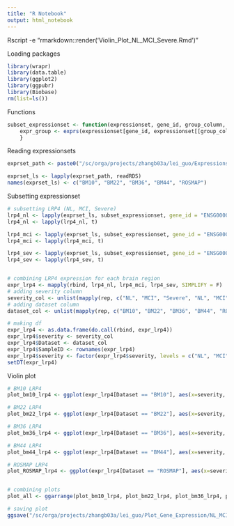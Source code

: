 ---
title: "R Notebook"
output: html_notebook
---

Rscript -e "rmarkdown::render('Violin_Plot_NL_MCI_Severe.Rmd')"

Loading packages
```{r loading packages}
library(wrapr)
library(data.table)
library(ggplot2)
library(ggpubr)
library(Biobase)
rm(list=ls())
```


Functions
```{r Functions}
subset_expressionset <- function(expressionset, gene_id, group_column, group_name){
	expr_group <- exprs(expressionset[gene_id, expressionset[[group_column]] == group_name])
	}
```


Reading expressionsets
```{r Reading expressionsets}
exprset_path <- paste0("/sc/orga/projects/zhangb03a/lei_guo/Expressionset_MSBB_ROSMAP_Mayo/Expressionset/", c("Exprset.BM_10.PMI_race_sex_RIN_exonicRate_rRnaRate_batch_adj.RDS", "Exprset.BM_22.PMI_race_sex_RIN_exonicRate_rRnaRate_batch_adj.RDS", "Exprset.BM_36.PMI_race_sex_RIN_exonicRate_rRnaRate_batch_adj.RDS", "Exprset.BM_44.PMI_race_sex_RIN_exonicRate_rRnaRate_batch_adj.RDS", "Exprset.ROSMAP_log2FPKM.batch_pmi_msex_RIN_adj.no_outliers.symbol_clean.RDS"))

exprset_ls <- lapply(exprset_path, readRDS)
names(exprset_ls) <- c("BM10", "BM22", "BM36", "BM44", "ROSMAP")
```



Subsetting expressionset
```{r Subsetting expressionset}
# subsetting LRP4 (NL, MCI, Severe)
lrp4_nl <- lapply(exprset_ls, subset_expressionset, gene_id = "ENSG00000134569", group_column = "severity", group_name = "NL")
lrp4_nl <- lapply(lrp4_nl, t)

lrp4_mci <- lapply(exprset_ls, subset_expressionset, gene_id = "ENSG00000134569", group_column = "severity", group_name = "MCI")
lrp4_mci <- lapply(lrp4_mci, t)

lrp4_sev <- lapply(exprset_ls, subset_expressionset, gene_id = "ENSG00000134569", group_column = "severity", group_name = "Severe")
lrp4_sev <- lapply(lrp4_sev, t)


# combining LRP4 expression for each brain region
expr_lrp4 <- mapply(rbind, lrp4_nl, lrp4_mci, lrp4_sev, SIMPLIFY = F)
# adding severity column
severity_col <- unlist(mapply(rep, c("NL", "MCI", "Severe", "NL", "MCI", "Severe", "NL", "MCI", "Severe", "NL", "MCI", "Severe", "NL", "MCI", "Severe"), c(nrow(lrp4_nl[[1]]), nrow(lrp4_mci[[1]]), nrow(lrp4_sev[[1]]), nrow(lrp4_nl[[2]]), nrow(lrp4_mci[[2]]), nrow(lrp4_sev[[2]]), nrow(lrp4_nl[[3]]), nrow(lrp4_mci[[3]]), nrow(lrp4_sev[[3]]), nrow(lrp4_nl[[4]]), nrow(lrp4_mci[[4]]), nrow(lrp4_sev[[4]]), nrow(lrp4_nl[[5]]), nrow(lrp4_mci[[5]]), nrow(lrp4_sev[[5]])), SIMPLIFY = F))
# adding dataset column
dataset_col <- unlist(mapply(rep, c("BM10", "BM22", "BM36", "BM44", "ROSMAP"), c((nrow(lrp4_nl[[1]]) + nrow(lrp4_mci[[1]]) + nrow(lrp4_sev[[1]])), (nrow(lrp4_nl[[2]]) + nrow(lrp4_mci[[2]]) + nrow(lrp4_sev[[2]])), (nrow(lrp4_nl[[3]]) + nrow(lrp4_mci[[3]]) + nrow(lrp4_sev[[3]])), (nrow(lrp4_nl[[4]]) + nrow(lrp4_mci[[4]]) + nrow(lrp4_sev[[4]])), (nrow(lrp4_nl[[5]]) + nrow(lrp4_mci[[5]]) + nrow(lrp4_sev[[5]]))), SIMPLIFY = F))

# making df
expr_lrp4 <- as.data.frame(do.call(rbind, expr_lrp4))
expr_lrp4$severity <- severity_col
expr_lrp4$Dataset <- dataset_col
expr_lrp4$SampleID <- rownames(expr_lrp4)
expr_lrp4$severity <- factor(expr_lrp4$severity, levels = c("NL", "MCI", "Severe"))
setDT(expr_lrp4)
```


Violin plot
```{r Violin plot}
# BM10 LRP4
plot_bm10_lrp4 <- ggplot(expr_lrp4[Dataset == "BM10"], aes(x=severity, y=ENSG00000134569)) + geom_violin(trim=FALSE) + geom_dotplot(binaxis='y', stackdir='center', dotsize=1) + stat_summary(geom="pointrange", fun.data = "median_hilow", color="red", size = 1) + xlab("") + ylab("LRP4 Expression (BA10)") + theme(panel.grid.major = element_blank(), panel.grid.minor = element_blank(), panel.background = element_blank(), axis.line = element_line(colour = "black"))

# BM22 LRP4
plot_bm22_lrp4 <- ggplot(expr_lrp4[Dataset == "BM22"], aes(x=severity, y=ENSG00000134569)) + geom_violin(trim=FALSE) + geom_dotplot(binaxis='y', stackdir='center', dotsize=1) + stat_summary(geom="pointrange", fun.data = "median_hilow", color="red", size = 1) + xlab("") + ylab("LRP4 Expression (BA22)") + theme(panel.grid.major = element_blank(), panel.grid.minor = element_blank(), panel.background = element_blank(), axis.line = element_line(colour = "black"))

# BM36 LRP4
plot_bm36_lrp4 <- ggplot(expr_lrp4[Dataset == "BM36"], aes(x=severity, y=ENSG00000134569)) + geom_violin(trim=FALSE) + geom_dotplot(binaxis='y', stackdir='center', dotsize=1) + stat_summary(geom="pointrange", fun.data = "median_hilow", color="red", size = 1) + xlab("") + ylab("LRP4 Expression (BA36)") + theme(panel.grid.major = element_blank(), panel.grid.minor = element_blank(), panel.background = element_blank(), axis.line = element_line(colour = "black"))

# BM44 LRP4
plot_bm44_lrp4 <- ggplot(expr_lrp4[Dataset == "BM44"], aes(x=severity, y=ENSG00000134569)) + geom_violin(trim=FALSE) + geom_dotplot(binaxis='y', stackdir='center', dotsize=1) + stat_summary(geom="pointrange", fun.data = "median_hilow", color="red", size = 1) + xlab("") + ylab("LRP4 Expression (BA44)") + theme(panel.grid.major = element_blank(), panel.grid.minor = element_blank(), panel.background = element_blank(), axis.line = element_line(colour = "black"))

# ROSMAP LRP4
plot_ROSMAP_lrp4 <- ggplot(expr_lrp4[Dataset == "ROSMAP"], aes(x=severity, y=ENSG00000134569)) + geom_violin(trim=FALSE) + geom_dotplot(binaxis='y', stackdir='center', dotsize=1) + stat_summary(geom="pointrange", fun.data = "median_hilow", color="red", size = 1) + xlab("") + ylab("LRP4 Expression (ROSMAP)") + theme(panel.grid.major = element_blank(), panel.grid.minor = element_blank(), panel.background = element_blank(), axis.line = element_line(colour = "black"))


# combining plots
plot_all <- ggarrange(plot_bm10_lrp4, plot_bm22_lrp4, plot_bm36_lrp4, plot_bm44_lrp4, plot_ROSMAP_lrp4, ncol = 3, nrow = 2)

# saving plot
ggsave("/sc/orga/projects/zhangb03a/lei_guo/Plot_Gene_Expression/NL_MCI_Severe/LRP4_expression_violin.png", plot_all, width = 12, height = 8)
```

